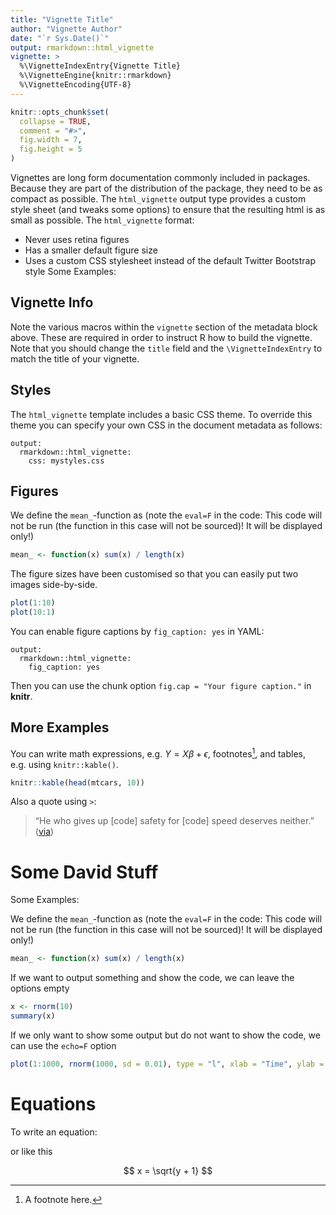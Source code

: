 ```yaml
---
title: "Vignette Title"
author: "Vignette Author"
date: "`r Sys.Date()`"
output: rmarkdown::html_vignette
vignette: >
  %\VignetteIndexEntry{Vignette Title}
  %\VignetteEngine{knitr::rmarkdown}
  %\VignetteEncoding{UTF-8}
---
```


```r
knitr::opts_chunk$set(
  collapse = TRUE,
  comment = "#>",
  fig.width = 7,
  fig.height = 5
)
```

Vignettes are long form documentation commonly included in packages. Because they are part of the distribution of the package, they need to be as compact as possible. The `html_vignette` output type provides a custom style sheet (and tweaks some options) to ensure that the resulting html is as small as possible. The `html_vignette` format:

- Never uses retina figures
- Has a smaller default figure size
- Uses a custom CSS stylesheet instead of the default Twitter Bootstrap style
Some Examples:

## Vignette Info

Note the various macros within the `vignette` section of the metadata block above. These are required in order to instruct R how to build the vignette. Note that you should change the `title` field and the `\VignetteIndexEntry` to match the title of your vignette.

## Styles

The `html_vignette` template includes a basic CSS theme. To override this theme you can specify your own CSS in the document metadata as follows:

    output: 
      rmarkdown::html_vignette:
        css: mystyles.css

## Figures
We define the `mean_`-function as  (note the `eval=F` in the code: This code will not be run (the function in this case will not be sourced)! It will be displayed only!)
```r
mean_ <- function(x) sum(x) / length(x)
```

The figure sizes have been customised so that you can easily put two images side-by-side. 

```r
plot(1:10)
plot(10:1)
```

You can enable figure captions by `fig_caption: yes` in YAML:

    output:
      rmarkdown::html_vignette:
        fig_caption: yes

Then you can use the chunk option `fig.cap = "Your figure caption."` in **knitr**.

## More Examples

You can write math expressions, e.g. $Y = X\beta + \epsilon$, footnotes^[A footnote here.], and tables, e.g. using `knitr::kable()`.

```r
knitr::kable(head(mtcars, 10))
```

Also a quote using `>`:

> "He who gives up [code] safety for [code] speed deserves neither."
([via](https://twitter.com/hadleywickham/status/504368538874703872))



# Some David Stuff


Some Examples:

We define the `mean_`-function as  (note the `eval=F` in the code: This code will not be run (the function in this case will not be sourced)! It will be displayed only!)
```r
mean_ <- function(x) sum(x) / length(x)
```

If we want to output something and show the code, we can leave the options empty

```r
x <- rnorm(10)
summary(x)
```

If we only want to show some output but do not want to show the code, we can use the `echo=F` option

```r
plot(1:1000, rnorm(1000, sd = 0.01), type = "l", xlab = "Time", ylab = "Return")
```


# Equations

To write an equation:

\begin{equation}
  x = \sqrt{y + 1}
\end{equation}

or like this 

$$
  x = \sqrt{y + 1}
$$

